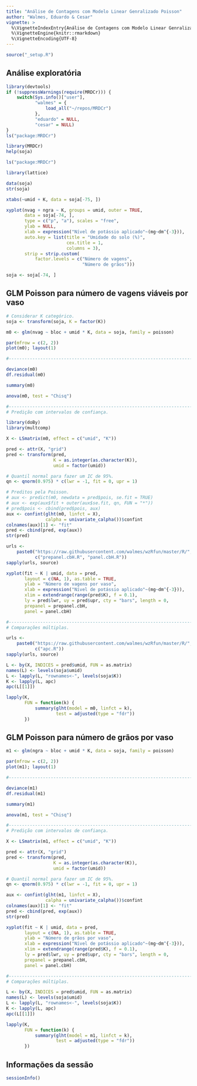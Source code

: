 ```yaml
---
title: "Análise de Contagens com Modelo Linear Genralizado Poisson"
author: "Walmes, Eduardo & Cesar"
vignette: >
  %\VignetteIndexEntry{Análise de Contagens com Modelo Linear Genralizado Poisson}
  %\VignetteEngine{knitr::rmarkdown}
  %\VignetteEncoding{UTF-8}
---
```


```r
source("_setup.R")
```

## Análise exploratória

```r
library(devtools)
if (!suppressWarnings(require(MRDCr))) {
    switch(Sys.info()["user"],
           "walmes" = {
               load_all("~/repos/MRDCr")
           },
           "eduardo" = NULL,
           "cesar" = NULL)
}
ls("package:MRDCr")
```
```r
library(MRDCr)
help(soja)
```

```r
ls("package:MRDCr")

library(lattice)

data(soja)
str(soja)

xtabs(~umid + K, data = soja[-75, ])

xyplot(nvag + ngra ~ K, groups = umid, outer = TRUE,
       data = soja[-74, ],
       type = c("p", "a"), scales = "free",
       ylab = NULL,
       xlab = expression("Nível de potássio aplicado"~(mg~dm^{-3})),
       auto.key = list(title = "Umidade do solo (%)",
                       cex.title = 1,
                       columns = 3),
       strip = strip.custom(
           factor.levels = c("Número de vagens",
                             "Número de grãos")))

soja <- soja[-74, ]
```

## GLM Poisson para número de vagens viáveis por vaso

```r
# Considerar K categórico.
soja <- transform(soja, K = factor(K))

m0 <- glm(nvag ~ bloc + umid * K, data = soja, family = poisson)

par(mfrow = c(2, 2))
plot(m0); layout(1)

#-----------------------------------------------------------------------

deviance(m0)
df.residual(m0)

summary(m0)

anova(m0, test = "Chisq")

#-----------------------------------------------------------------------
# Predição com intervalos de confiança.

library(doBy)
library(multcomp)

X <- LSmatrix(m0, effect = c("umid", "K"))

pred <- attr(X, "grid")
pred <- transform(pred,
                  K = as.integer(as.character(K)),
                  umid = factor(umid))

# Quantil normal para fazer um IC de 95%.
qn <- qnorm(0.975) * c(lwr = -1, fit = 0, upr = 1)

# Preditos pela Poisson.
# aux <- predict(m0, newdata = pred$pois, se.fit = TRUE)
# aux <- exp(aux$fit + outer(aux$se.fit, qn, FUN = "*"))
# pred$pois <- cbind(pred$pois, aux)
aux <- confint(glht(m0, linfct = X),
               calpha = univariate_calpha())$confint
colnames(aux)[1] <- "fit"
pred <- cbind(pred, exp(aux))
str(pred)

urls <-
    paste0("https://raw.githubusercontent.com/walmes/wzRfun/master/R/",
           c("prepanel.cbH.R", "panel.cbH.R"))
sapply(urls, source)

xyplot(fit ~ K | umid, data = pred,
       layout = c(NA, 1), as.table = TRUE,
       ylab = "Número de vagens por vaso",
       xlab = expression("Nível de potássio aplicado"~(mg~dm^{-3})),
       xlim = extendrange(range(pred$K), f = 0.1),
       ly = pred$lwr, uy = pred$upr, cty = "bars", length = 0,
       prepanel = prepanel.cbH,
       panel = panel.cbH)

#-----------------------------------------------------------------------
# Comparações múltiplas.

urls <-
    paste0("https://raw.githubusercontent.com/walmes/wzRfun/master/R/",
           c("apc.R"))
sapply(urls, source)

L <- by(X, INDICES = pred$umid, FUN = as.matrix)
names(L) <- levels(soja$umid)
L <- lapply(L, "rownames<-", levels(soja$K))
K <- lapply(L, apc)
apc(L[[1]])

lapply(K,
       FUN = function(k) {
           summary(glht(model = m0, linfct = k),
                   test = adjusted(type = "fdr"))
       })
```

## GLM Poisson para número de grãos por vaso

```r
m1 <- glm(ngra ~ bloc + umid * K, data = soja, family = poisson)

par(mfrow = c(2, 2))
plot(m1); layout(1)

#-----------------------------------------------------------------------

deviance(m1)
df.residual(m1)

summary(m1)

anova(m1, test = "Chisq")

#-----------------------------------------------------------------------
# Predição com intervalos de confiança.

X <- LSmatrix(m1, effect = c("umid", "K"))

pred <- attr(X, "grid")
pred <- transform(pred,
                  K = as.integer(as.character(K)),
                  umid = factor(umid))

# Quantil normal para fazer um IC de 95%.
qn <- qnorm(0.975) * c(lwr = -1, fit = 0, upr = 1)

aux <- confint(glht(m1, linfct = X),
               calpha = univariate_calpha())$confint
colnames(aux)[1] <- "fit"
pred <- cbind(pred, exp(aux))
str(pred)

xyplot(fit ~ K | umid, data = pred,
       layout = c(NA, 1), as.table = TRUE,
       ylab = "Número de grãos por vaso",
       xlab = expression("Nível de potássio aplicado"~(mg~dm^{-3})),
       xlim = extendrange(range(pred$K), f = 0.1),
       ly = pred$lwr, uy = pred$upr, cty = "bars", length = 0,
       prepanel = prepanel.cbH,
       panel = panel.cbH)

#-----------------------------------------------------------------------
# Comparações múltiplas.

L <- by(X, INDICES = pred$umid, FUN = as.matrix)
names(L) <- levels(soja$umid)
L <- lapply(L, "rownames<-", levels(soja$K))
K <- lapply(L, apc)
apc(L[[1]])

lapply(K,
       FUN = function(k) {
           summary(glht(model = m1, linfct = k),
                   test = adjusted(type = "fdr"))
       })
```

## Informações da sessão

```r
sessionInfo()
```

<!------------------------------------------- -->
